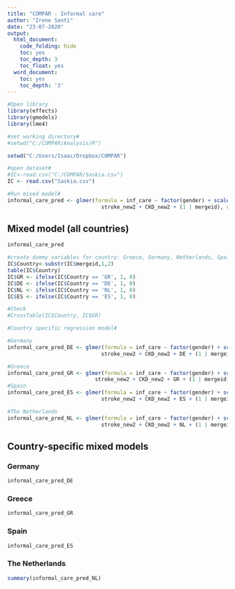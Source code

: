 ```yaml
---
title: "COMPAR - Informal care"
author: "Irene Santi"
date: "23-07-2020"
output:
  html_document:
    code_folding: hide
    toc: yes
    toc_depth: 3
    toc_float: yes
  word_document:
    toc: yes
    toc_depth: '3'
---
```



```r
#Open library
library(effects)
library(gmodels)
library(lme4)

#set working directory#
#setwd("C:/COMPAR/Analysis/R")

setwd("C:/Users/Isaac/Dropbox/COMPAR")

#open dataset#
#IC<-read.csv("C:/COMPAR/Saskia.csv")
IC <- read.csv("Saskia.csv")

```

```r
#Run mixed model#
informal_care_pred <- glmer(formula = inf_care ~ factor(gender) + scale(age) + heartattack_new2 + 
                              stroke_new2 + CKD_new2 + (1 | mergeid), data = IC, family = binomial)
```                              


## Mixed model (all countries)
                         

```r
informal_care_pred
```

```r
#create dummy variables for country: Greece, Germany, Netherlands, Spain#
IC$Country<-substr(IC$mergeid,1,2)
table(IC$Country)
IC$GR <- ifelse(IC$Country == 'GR', 1, 0)
IC$DE <- ifelse(IC$Country == 'DE', 1, 0)
IC$NL <- ifelse(IC$Country == 'NL', 1, 0)
IC$ES <- ifelse(IC$Country == 'ES', 1, 0)

#Check
#CrossTable(IC$Country, IC$GR)
```

```r
#Country specific regression model#

#Germany
informal_care_pred_DE <- glmer(formula = inf_care ~ factor(gender) + scale(age) + heartattack_new2 + 
                              stroke_new2 + CKD_new2 + DE + (1 | mergeid), data = IC, family = binomial)
```

```r
#Greece
informal_care_pred_GR <- glmer(formula = inf_care ~ factor(gender) + scale(age) + heartattack_new2 + 
                            stroke_new2 + CKD_new2 + GR + (1 | mergeid), data = IC, family = binomial)   
#Spain
informal_care_pred_ES <- glmer(formula = inf_care ~ factor(gender) + scale(age) + heartattack_new2 + 
                              stroke_new2 + CKD_new2 + ES + (1 | mergeid), data = IC, family = binomial)                              
```

```r
#The Netherlands
informal_care_pred_NL <- glmer(formula = inf_care ~ factor(gender) + scale(age) + heartattack_new2 + 
                              stroke_new2 + CKD_new2 + NL + (1 | mergeid), data = IC, family = binomial)
```


## Country-specific mixed models


### Germany
```r
                          
informal_care_pred_DE
```

### Greece
```r
informal_care_pred_GR
```

### Spain
```r
informal_care_pred_ES
```

### The Netherlands
```r
summary(informal_care_pred_NL)
```
                              

                              
                              
                              
                             